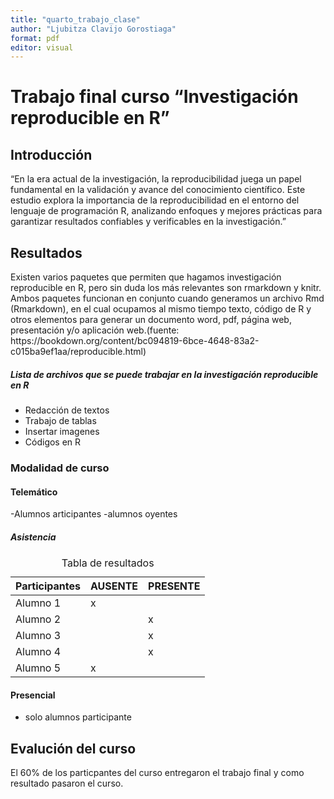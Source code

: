 ---
title: "quarto_trabajo_clase"
author: "Ljubitza Clavijo Gorostiaga"
format: pdf
editor: visual
---

# Trabajo final curso "Investigación reproducible en R"

## Introducción

"En la era actual de la investigación, la reproducibilidad juega un papel fundamental en la validación y avance del conocimiento científico. Este estudio explora la importancia de la reproducibilidad en el entorno del lenguaje de programación R, analizando enfoques y mejores prácticas para garantizar resultados confiables y verificables en la investigación."

## Resultados

Existen varios paquetes que permiten que hagamos investigación reproducible en R, pero sin duda los más relevantes son rmarkdown y knitr. Ambos paquetes funcionan en conjunto cuando generamos un archivo Rmd (Rmarkdown), en el cual ocupamos al mismo tiempo texto, código de R y otros elementos para generar un documento word, pdf, página web, presentación y/o aplicación web.(fuente: https://bookdown.org/content/bc094819-6bce-4648-83a2-c015ba9ef1aa/reproducible.html)

##### Lista de archivos que se puede trabajar en la investigación reproducible en R

-   Redacción de textos
-   Trabajo de tablas
-   Insertar imagenes
-   Códigos en R

### Modalidad de curso

#### Telemático

-Alumnos articipantes -alumnos oyentes

##### Asistencia

| Participantes | AUSENTE | PRESENTE |
|---------------|---------|----------|
| Alumno 1      | x       |          |
| Alumno 2      |         | x        |
| Alumno 3      |         | x        |
| Alumno 4      |         | x        |
| Alumno 5      | x       |          |

: Tabla de resultados

#### Presencial

-   solo alumnos participante

## Evalución del curso

El 60% de los particpantes del curso entregaron el trabajo final y como resultado pasaron el curso.
